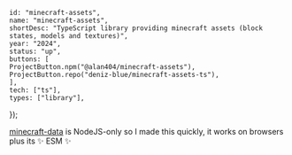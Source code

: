	id: "minecraft-assets",
	name: "minecraft-assets",
	shortDesc: "TypeScript library providing minecraft assets (block states, models and textures)",
	year: "2024",
	status: "up",
	buttons: [
	ProjectButton.npm("@alan404/minecraft-assets"),
	ProjectButton.repo("deniz-blue/minecraft-assets-ts"),
	],
	tech: ["ts"],
	types: ["library"],
});

[minecraft-data](https://www.npmjs.com/package/minecraft-data) is NodeJS-only so I made this quickly,
it works on browsers plus its ✨ ESM ✨
